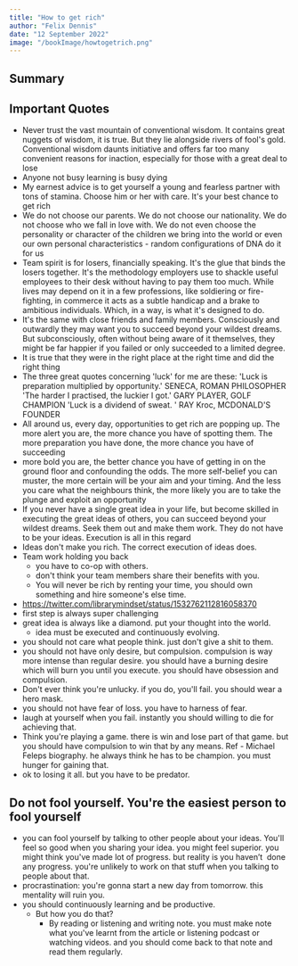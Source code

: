 ```yaml
---
title: "How to get rich"
author: "Felix Dennis"
date: "12 September 2022"
image: "/bookImage/howtogetrich.png"
---
```


## Summary

## Important Quotes

- Never trust the vast mountain of conventional wisdom. It contains great nuggets of wisdom, it is true. But they lie alongside rivers of fool's gold. Conventional wisdom daunts initiative and offers far too many convenient reasons for inaction, especially for those with a great deal to lose
- Anyone not busy learning is busy dying
- My earnest advice is to get yourself a young and fearless partner with tons of stamina. Choose him or her with care. It's your best chance to get rich
- We do not choose our parents. We do not choose our nationality. We do not choose who we fall in love with. We do not even choose the personality or character of the children we bring into the world or even our own personal characteristics - random configurations of DNA do it for us
- Team spirit is for losers, financially speaking. It's the glue that binds the losers together. It's the methodology employers use to shackle useful employees to their desk without having to pay them too much. While lives may depend on it in a few professions, like soldiering or fire-fighting, in commerce it acts as a subtle handicap and a brake to ambitious individuals. Which, in a way, is what it's designed to do.
- It's the same with close friends and family members. Consciously and outwardly they may want you to succeed beyond your wildest dreams. But subconsciously, often without being aware of it themselves, they might be far happier if you failed or only succeeded to a limited degree.
- It is true that they were in the right place at the right time and did the right thing
- The three great quotes concerning 'luck' for me are these: 'Luck is preparation multiplied by opportunity.' SENECA, ROMAN PHILOSOPHER 'The harder I practised, the luckier I got.' GARY PLAYER, GOLF CHAMPION 'Luck is a dividend of sweat. ' RAY Kroc, MCDONALD'S FOUNDER
- All around us, every day, opportunities to get rich are popping up. The more alert you are, the more chance you have of spotting them. The more preparation you have done, the more chance you have of succeeding
- more bold you are, the better chance you have of getting in on the ground floor and confounding the odds. The more self-belief you can muster, the more certain will be your aim and your timing. And the less you care what the neighbours think, the more likely you are to take the plunge and exploit an opportunity
- If you never have a single great idea in your life, but become skilled in executing the great ideas of others, you can succeed beyond your wildest dreams. Seek them out and make them work. They do not have to be your ideas. Execution is all in this regard
- Ideas don't make you rich. The correct execution of ideas does.
- Team work holding you back
  - you have to co-op with others.
  - don't think your team members share their benefits with you.
  - You will never be rich by renting your time, you should own something and hire someone's else time.
- <https://twitter.com/librarymindset/status/1532762112816058370>
- first step is always super challenging
- great idea is always like a diamond. put your thought into the world.
  - idea must be executed and continuously evolving.
- you should not care what people think. just don't give a shit to them.
- you should not have only desire, but compulsion. compulsion is way more intense than regular desire. you should have a burning desire which will burn you until you execute. you should have obsession and compulsion.
- Don't ever think you're unlucky. if you do, you'll fail. you should wear a hero mask.
- you should not have fear of loss. you have to harness of fear.
- laugh at yourself when you fail. instantly you should willing to die for achieving that.
- Think you're playing a game. there is win and lose part of that game. but you should have compulsion to win that by any means. Ref - Michael Feleps biography. he always think he has to be champion. you must hunger for gaining that.
- ok to losing it all. but you have to be predator.

## **Do not fool yourself. You're the easiest person to fool yourself**

- you can fool yourself by talking to other people about your ideas. You'll feel so good when you sharing your idea. you might feel superior. you might think you've made lot of progress. but reality is you haven’t  done any progress. you're unlikely to work on that stuff when you talking to people about that.
- procrastination: you're gonna start a new day from tomorrow. this mentality will ruin you.
- you should continuously learning and be productive.
  - But how you do that?
    - By reading or listening and writing note. you must make note what you've learnt from the article or listening podcast or watching videos. and you should come back to that note and read them regularly.
